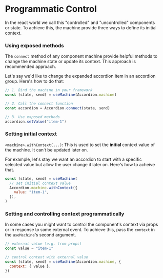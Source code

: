# Programmatic Control

In the react world we call this "controlled" and "uncontrolled" components or
state. To achieve this, the machine provide three ways to define its initial
context.

### Using exposed methods

The `connect` method of any component machine provide helpful methods to change
the machine state or update its context. This approach is recommended approach.

Let's say we'd like to change the expanded accordion item in an accordion group.
Here's how to do that:

```jsx
// 1. Bind the machine in your framework
const [state, send] = useMachine(Accordion.machine)

// 2. Call the connect function
const accordion = Accordion.connect(state, send)

// 3. Use exposed methods
accordion.setValue("item-1")
```

### Setting initial context

`<machine>.withContext(...)`: This is used to set the **initial** context value
of the machine. It can't be updated later on.

For example, let's stay we want an accordion to start with a specific selected
value but allow the user change it later on. Here's how to acheive that.

```jsx
const [state, send] = useMachine(
  // set initial context value
  Accordion.machine.withContext({
    value: "item-1",
  }),
)
```

### Setting and controlling context programmatically

In some cases you might want to control the component's context via props or in
response to some external event. To achieve this, pass the `context` in the
`useMachine`'s second argument.

```jsx
// external value (e.g. from props)
const value = "item-1"

// control context with external value
const [state, send] = useMachine(Accordion.machine, {
  context: { value },
})
```

